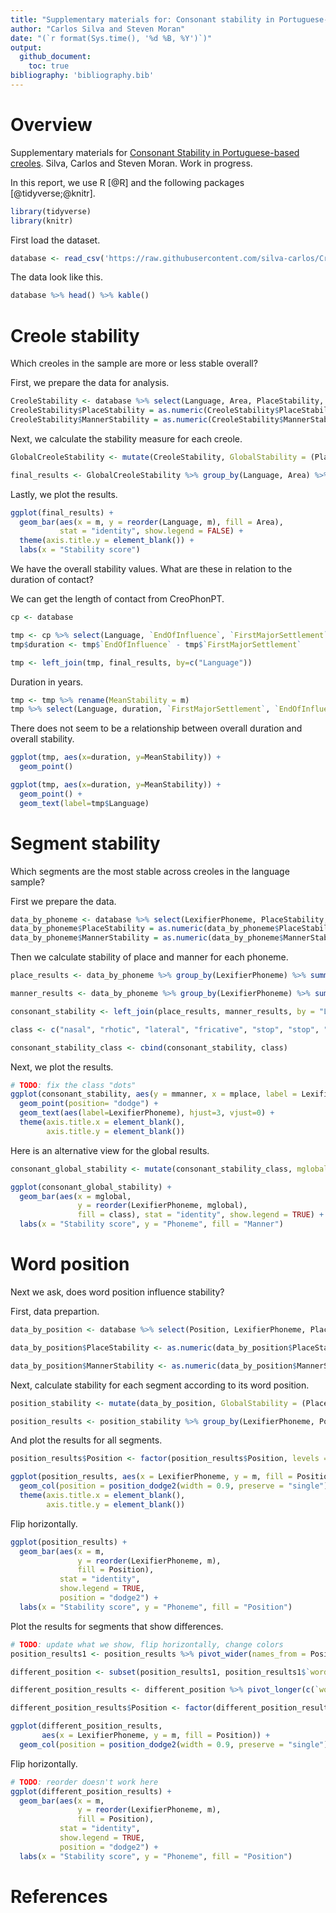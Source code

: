 ```yaml
---
title: "Supplementary materials for: Consonant stability in Portuguese-based creoles"
author: "Carlos Silva and Steven Moran"
date: "(`r format(Sys.time(), '%d %B, %Y')`)"
output:
  github_document:
    toc: true
bibliography: 'bibliography.bib'
---
```

  
# Overview
  
Supplementary materials for [Consonant Stability in Portuguese-based creoles](https://www.overleaf.com/project/60cdac0dd5871295e0f608fc). Silva, Carlos and Steven Moran. Work in progress.

In this report, we use R [@R] and the following packages [@tidyverse;@knitr].

```r
library(tidyverse)
library(knitr)
```

First load the dataset.

```r
database <- read_csv('https://raw.githubusercontent.com/silva-carlos/CreoPhonPt/main/Creoles.csv?token=ATUPEZPYMCM37VFPSL66OELBUYOXK')
```

The data look like this.

```r
database %>% head() %>% kable()
```

# Creole stability

Which creoles in the sample are more or less stable overall?

First, we prepare the data for analysis.

```r
CreoleStability <- database %>% select(Language, Area, PlaceStability, MannerStability)
CreoleStability$PlaceStability = as.numeric(CreoleStability$PlaceStability)
CreoleStability$MannerStability = as.numeric(CreoleStability$MannerStability)
```

Next, we calculate the stability measure for each creole.

```r
GlobalCreoleStability <- mutate(CreoleStability, GlobalStability = (PlaceStability + MannerStability)/2)

final_results <- GlobalCreoleStability %>% group_by(Language, Area) %>% summarize(m = mean(GlobalStability, na.rm = TRUE))
```

Lastly, we plot the results.

```r
ggplot(final_results) + 
  geom_bar(aes(x = m, y = reorder(Language, m), fill = Area), 
           stat = "identity", show.legend = FALSE) +
  theme(axis.title.y = element_blank()) +
  labs(x = "Stability score")
```

We have the overall stability values. What are these in relation to the duration of contact?

We can get the length of contact from CreoPhonPT.

```r
cp <- database

tmp <- cp %>% select(Language, `EndOfInfluence`, `FirstMajorSettlement`) %>% distinct()
tmp$duration <- tmp$`EndOfInfluence` - tmp$`FirstMajorSettlement`

tmp <- left_join(tmp, final_results, by=c("Language"))
```

Duration in years.

```r
tmp <- tmp %>% rename(MeanStability = m)
tmp %>% select(Language, duration, `FirstMajorSettlement`, `EndOfInfluence`, MeanStability) %>% arrange(desc(duration)) %>% kable()

```

There does not seem to be a relationship between overall duration and overall stability.

```r
ggplot(tmp, aes(x=duration, y=MeanStability)) +
  geom_point()

ggplot(tmp, aes(x=duration, y=MeanStability)) +
  geom_point() +
  geom_text(label=tmp$Language)
```



# Segment stability

Which segments are the most stable across creoles in the language sample?

First we prepare the data.

```r
data_by_phoneme <- database %>% select(LexifierPhoneme, PlaceStability, MannerStability)
data_by_phoneme$PlaceStability = as.numeric(data_by_phoneme$PlaceStability)
data_by_phoneme$MannerStability = as.numeric(data_by_phoneme$MannerStability)
```

Then we calculate stability of place and manner for each phoneme.

```r
place_results <- data_by_phoneme %>% group_by(LexifierPhoneme) %>% summarize(mplace = mean(PlaceStability, na.rm = TRUE))

manner_results <- data_by_phoneme %>% group_by(LexifierPhoneme) %>% summarize(mmanner = mean(MannerStability, na.rm = TRUE))

consonant_stability <- left_join(place_results, manner_results, by = "LexifierPhoneme")

class <- c("nasal", "rhotic", "lateral", "fricative", "stop", "stop", "fricative", "stop", "stop", "lateral", "nasal", "nasal", "stop", "rhotic", "fricative", "stop", "affricate", "fricative", "fricative")

consonant_stability_class <- cbind(consonant_stability, class)
```

Next, we plot the results.

```r
# TODO: fix the class "dots"
ggplot(consonant_stability, aes(y = mmanner, x = mplace, label = LexifierPhoneme, color=class)) +
  geom_point(position= "dodge") + 
  geom_text(aes(label=LexifierPhoneme), hjust=3, vjust=0) +
  theme(axis.title.x = element_blank(),
        axis.title.y = element_blank())
```


Here is an alternative view for the global results.

```r
consonant_global_stability <- mutate(consonant_stability_class, mglobal = (mmanner + mplace)/2)

ggplot(consonant_global_stability) + 
  geom_bar(aes(x = mglobal, 
               y = reorder(LexifierPhoneme, mglobal),
               fill = class), stat = "identity", show.legend = TRUE) +
  labs(x = "Stability score", y = "Phoneme", fill = "Manner")
```

# Word position

Next we ask, does word position influence stability?

First, data prepartion.

```r
data_by_position <- database %>% select(Position, LexifierPhoneme, PlaceStability, MannerStability) %>% mutate(Position = tolower(Position))

data_by_position$PlaceStability <- as.numeric(data_by_position$PlaceStability)

data_by_position$MannerStability <- as.numeric(data_by_position$MannerStability)
```

Next, calculate stability for each segment according to its word position.

```r
position_stability <- mutate(data_by_position, GlobalStability = (PlaceStability + MannerStability)/2)

position_results <- position_stability %>% group_by(LexifierPhoneme, Position) %>% summarize(m = mean(GlobalStability, na.rm = TRUE))
```

And plot the results for all segments.

```r
position_results$Position <- factor(position_results$Position, levels = c('word-initial', 'word-medial', 'word-final'))

ggplot(position_results, aes(x = LexifierPhoneme, y = m, fill = Position)) + 
  geom_col(position = position_dodge2(width = 0.9, preserve = "single")) +
  theme(axis.title.x = element_blank(),
        axis.title.y = element_blank())
```

Flip horizontally.

```r
ggplot(position_results) + 
  geom_bar(aes(x = m,
               y = reorder(LexifierPhoneme, m),
               fill = Position), 
           stat = "identity", 
           show.legend = TRUE,
           position = "dodge2") +
  labs(x = "Stability score", y = "Phoneme", fill = "Position")
```

Plot the results for segments that show differences.

```r
# TODO: update what we show, flip horizontally, change colors
position_results1 <- position_results %>% pivot_wider(names_from = Position, values_from = m)

different_position <- subset(position_results1, position_results1$`word-initial` != position_results1$`word-medial` | position_results1$`word-final` != position_results1$`word-medial`)

different_position_results <- different_position %>% pivot_longer(c(`word-initial`, `word-medial`, `word-final`), names_to = "Position", values_to = "m")

different_position_results$Position <- factor(different_position_results$Position, levels = c('word-initial', 'word-medial', 'word-final'))

ggplot(different_position_results, 
       aes(x = LexifierPhoneme, y = m, fill = Position)) + 
  geom_col(position = position_dodge2(width = 0.9, preserve = "single"))
```

Flip horizontally.

```r
# TODO: reorder doesn't work here
ggplot(different_position_results) + 
  geom_bar(aes(x = m,
               y = reorder(LexifierPhoneme, m),
               fill = Position), 
           stat = "identity", 
           show.legend = TRUE,
           position = "dodge2") +
  labs(x = "Stability score", y = "Phoneme", fill = "Position")
```

# References
